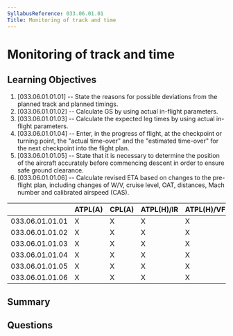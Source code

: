 ```yaml
---
SyllabusReference: 033.06.01.01
Title: Monitoring of track and time
---
```


# Monitoring of track and time

## Learning Objectives

1. [033.06.01.01.01] -- State the reasons for possible deviations from the
   planned track and planned timings.
2. [033.06.01.01.02] -- Calculate GS by using actual in-flight parameters.
3. [033.06.01.01.03] -- Calculate the expected leg times by using actual
   in-flight parameters.
4. [033.06.01.01.04] -- Enter, in the progress of flight, at the checkpoint or
   turning point, the "actual time-over" and the "estimated time-over" for the
   next checkpoint into the flight plan.
5. [033.06.01.01.05] -- State that it is necessary to determine the position of
   the aircraft accurately before commencing descent in order to ensure safe
   ground clearance.
6. [033.06.01.01.06] -- Calculate revised ETA based on changes to the pre-flight
   plan, including changes of W/V, cruise level, OAT, distances, Mach number and
   calibrated airspeed (CAS).

|                 | ATPL(A) | CPL(A) | ATPL(H)/IR | ATPL(H)/VFR | CPL(H) | IR  | CBIR(A) |
| --------------- | ------- | ------ | ---------- | ----------- | ------ | --- | ------- |
| 033.06.01.01.01 | X       | X      | X          | X           | X      | X   |         |
| 033.06.01.01.02 | X       | X      | X          | X           | X      | X   |         |
| 033.06.01.01.03 | X       | X      | X          | X           | X      | X   |         |
| 033.06.01.01.04 | X       | X      | X          | X           | X      |     |         |
| 033.06.01.01.05 | X       | X      | X          | X           | X      |     |         |
| 033.06.01.01.06 | X       | X      | X          | X           | X      |     |         |

## Summary

## Questions
